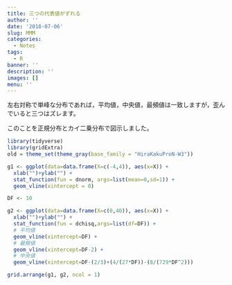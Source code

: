 ```yaml
---
title: 三つの代表値がずれる
author: ''
date: '2018-07-06'
slug: MMM
categories:
  - Notes
tags:
  - R
banner: ''
description: ''
images: []
menu: ''
---
```


左右対称で単峰な分布であれば，平均値，中央値，最頻値は一致しますが，歪んでいると三つはズレます。

このことを正規分布とカイ二乗分布で図示しました。

<!--more-->
```r
library(tidyverse)
library(gridExtra)
old = theme_set(theme_gray(base_family = "HiraKakuProN-W3"))

g1 <- ggplot(data=data.frame(X=c(-4,4)), aes(x=X)) + 
  xlab("")+ylab("") + 
  stat_function(fun = dnorm, args=list(mean=0,sd=1)) +
  geom_vline(xintercept = 0)

DF <- 10

g2 <- ggplot(data=data.frame(X=c(0,40)), aes(x=X)) + 
  xlab("")+ylab("") + 
  stat_function(fun = dchisq,args=list(df=DF)) + 
  # 平均値
  geom_vline(xintercept=DF) + 
  # 最頻値
  geom_vline(xintercept=DF-2) +
  # 中央値
  geom_vline(xintercept=DF-(2/3)+(4/(27*DF))-(8/(729*DF^2)))

grid.arrange(g1, g2, ncol = 1)
```